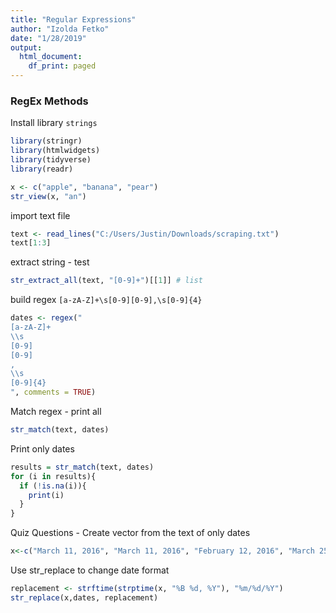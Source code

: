 ```yaml
---
title: "Regular Expressions"
author: "Izolda Fetko"
date: "1/28/2019"
output:
  html_document:
    df_print: paged
---
```


### RegEx Methods
Install library `strings`

```r
library(stringr)
library(htmlwidgets)
library(tidyverse)
library(readr)
```

```r
x <- c("apple", "banana", "pear")
str_view(x, "an")
```

import text file
```r
text <- read_lines("C:/Users/Justin/Downloads/scraping.txt")
text[1:3]
```

extract string - test
```r
str_extract_all(text, "[0-9]+")[[1]] # list 
```

build regex
`[a-zA-Z]+\s[0-9][0-9],\s[0-9]{4}`

```r
dates <- regex("
[a-zA-Z]+
\\s
[0-9]
[0-9]
,
\\s
[0-9]{4}
", comments = TRUE)
```
Match regex - print all
```r
str_match(text, dates)
```
Print only dates
```r
results = str_match(text, dates)
for (i in results){
  if (!is.na(i)){
    print(i)
  }
}

```
Quiz Questions - Create vector from the text of only dates
```r
x<-c("March 11, 2016", "March 11, 2016", "February 12, 2016", "March 25, 2016")
```

Use str_replace to change date format

```r
replacement <- strftime(strptime(x, "%B %d, %Y"), "%m/%d/%Y")
str_replace(x,dates, replacement)
```